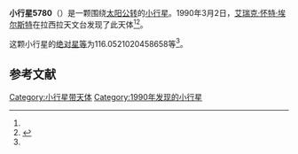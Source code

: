 {{Infobox planet
| bgcolour = #FFFFC0
| name = 5780 Lafontaine
| symbol = 
| image = 
| caption = 
| discovery = yes
| discovery_ref = 
| discoverer = [[艾瑞克·怀特·埃尔斯特|艾瑞克·怀特·埃尔斯特]]
| discovery_site = [[拉西拉天文台|拉西拉天文台]] 
| discovered = 1990年3月2日
| designations = yes
| mp_name = 
| named_after = 
| alt_names = 1990 EJ2/ 1962 TO / 1975 VT1 / 1975 XB7
| mp_category = [[外小行星带|外小行星带]]
| orbit_ref = <ref name="a">[http://ssd.jpl.nasa.gov/sbdb.cgi?sstr=5780 5780 Lafontaine] {{Wayback|url=http://ssd.jpl.nasa.gov/sbdb.cgi?sstr=5780 |date=20140817124432 }}，小行星數據庫瀏覽器（JPL Small-Body Database Browser）－[[美国国家航空航天局|美国国家航空航天局]]喷气推进实验室</ref>
| epoch = 2456400.5 (2013年4月18日更新)
| aphelion = {{convert|3.784146729112907|AU|km|3|abbr=on|lk=out}}
| perihelion = {{convert|2.929422989878781|AU|km|3|abbr=on}}
| semimajor = {{convert|3.356784859495844|AU|km|3|abbr=on}}
| eccentricity = 0.127312857
| period = 2246.382403 [[日|日]]<br />6.15[[儒略年|儒略年]]
| avg_speed = 
| inclination = 8.680050862319286
| asc_node = 233.481904948339
| mean_anomaly = 
| arg_peri = 116.0521020458658
| satellites = 
| physical_characteristics = yes
| dimensions = 
| mass = 
| density = 
| surface_grav = 
| escape_velocity = 
| sidereal_day = 
| axial_tilt = 
| pole_ecliptic_lat = 
| pole_ecliptic_lon = 
| albedo = 
| temperatures= 
| temp_name1 = 
| mean_temp_1 = 
| max_temp_1 = 
| temp_name2 = 
| max_temp_2 = 
| spectral_type = 
| abs_magnitude = 116.0521020458658
}}

'''小行星5780'''（{{lang-en|5780 Lafontaine}}）是一颗围绕[[太阳|太阳]][[公转|公转]]的[[小行星|小行星]]。1990年3月2日，[[艾瑞克·怀特·埃尔斯特|艾瑞克·怀特·埃尔斯特]]在拉西拉天文台发现了此天体<ref name="a" /><ref>{{cite news|title=小行星列表|url=http://cfa-www.harvard.edu/iau/lists/NumberedMPs.txt|accessdate=2013-07-08|newspaper=哈佛大学|archive-date=2008-05-17|archive-url=https://web.archive.org/web/20080517010638/http://cfa-www.harvard.edu/iau/lists/NumberedMPs.txt|dead-url=no}}</ref>。

这颗小行星的[[绝对星等|绝对星等]]为116.0521020458658等<ref name="a" />。

==参考文献==
{{reflist}}
{{Minor Planet Number|[[小行星5779|小行星5779]]|[[小行星5781|小行星5781]]}}

{{小天体}}

[[Category:小行星带天体|Category:小行星带天体]]
[[Category:1990年发现的小行星|Category:1990年发现的小行星]]

{{asteroid-stub}}